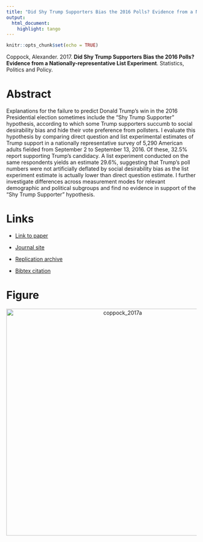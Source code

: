 ```yaml
---
title: "Did Shy Trump Supporters Bias the 2016 Polls? Evidence from a Nationally-representative List Experiment"
output:
  html_document:
    highlight: tango
---
```


```r
knitr::opts_chunk$set(echo = TRUE)
```

Coppock, Alexander. 2017. <b>Did Shy Trump Supporters Bias the 2016 Polls? Evidence from a Nationally-representative List Experiment</b>. Statistics, Politics and Policy.

# Abstract
Explanations for the failure to predict Donald Trump's win in the 2016 Presidential election sometimes include the "Shy Trump Supporter" hypothesis, according to which some Trump supporters succumb to social desirability bias and hide their vote preference from pollsters. I evaluate this hypothesis by comparing direct question and list experimental estimates of Trump support in a nationally representative survey of 5,290 American adults fielded from September 2 to September 13, 2016. Of these, 32.5% report supporting Trump’s candidacy. A list experiment conducted on the same respondents yields an estimate 29.6%, suggesting that Trump’s poll numbers were not artificially deflated by social desirability bias as the list experiment estimate is actually lower than direct question estimate. I further investigate differences across measurement modes for relevant demographic and political subgroups and find no evidence in support of the "Shy Trump Supporter" hypothesis.

# Links
 - <a href='coppock_2017a.pdf' target='_blank'>Link to paper</a>
 - <a href='https://doi.org/10.1515/spp-2016-0005'target='_blank'>Journal site</a>
 - <a href='https://doi.org/10079/zw3r2f9'target='_blank'>Replication archive</a>


 - <a href='coppock_2017a.txt'target='_blank'>Bibtex citation</a>

# Figure
<center><img src="display_figures/coppock_2017a_display.png" alt="coppock_2017a" width="600"></center>